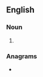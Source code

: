 ==English==

===Noun===
{{en-noun}}

# {{alternative spelling of|smarty|lang=en}}

===Anagrams===
* {{anagrams|en|a=aeimrst|AIRMETs|Artemis|Reitsma|Ritsema|Ter Sami|imarets|maestri|maister|maistre|mariets|masrite|mirates|misrate}}